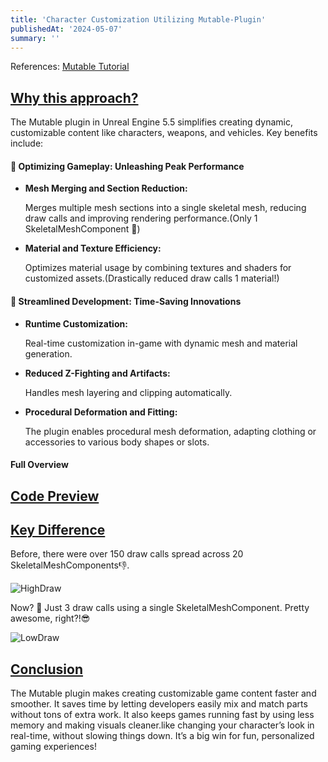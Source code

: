 ```yaml
---
title: 'Character Customization Utilizing Mutable-Plugin'
publishedAt: '2024-05-07'
summary: ''
---
```


References: [Mutable Tutorial](https://dev.epicgames.com/community/learning/tutorials/yjw9/unreal-engine-mutable-tutorials)



## <u>Why  this approach?</u>
The Mutable plugin in Unreal Engine 5.5 simplifies creating dynamic, customizable content like characters, weapons, and vehicles. Key benefits include:


#### 🚀 Optimizing Gameplay: Unleashing Peak Performance
* **Mesh Merging and Section Reduction:**

    Merges multiple mesh sections into a single skeletal mesh, reducing draw calls and improving rendering performance.(Only 1 SkeletalMeshComponent 🤯)

* **Material and Texture Efficiency:** 

    Optimizes material usage by combining textures and shaders for customized assets.(Drastically reduced draw calls 1 material!)



#### 💸 Streamlined Development: Time-Saving Innovations

* **Runtime Customization:**

    Real-time customization in-game with dynamic mesh and material generation.

* **Reduced Z-Fighting and Artifacts:**

    Handles mesh layering and clipping automatically.

* **Procedural Deformation and Fitting:**

    The plugin enables procedural mesh deformation, adapting clothing or accessories to various body shapes or slots.



#### Full Overview 

## <u>Code Preview</u>
<Youtube id="bw_Q6oqhvbw" />

## <u>Key Difference</u>
Before, there were over 150 draw calls spread across 20 SkeletalMeshComponents👎.

![HighDraw](/images/HighDraw.png)

Now? 👀 Just 3 draw calls using a single SkeletalMeshComponent. Pretty awesome, right?!😎  

![LowDraw](/images/LowDraw.png)

## <u>Conclusion</u>

The Mutable plugin makes creating customizable game content faster and smoother. It saves time by letting developers easily mix and match parts without tons of extra work. It also keeps games running fast by using less memory and making visuals cleaner.like changing your character’s look in real-time, without slowing things down. It’s a big win for fun, personalized gaming experiences!
